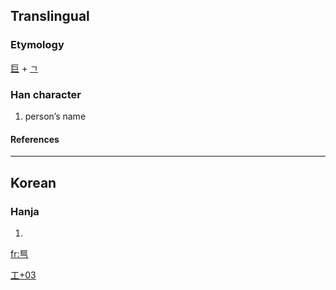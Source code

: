 ==Translingual==
===Etymology===
[[巨]] + [[ㄱ]]
===Han character===
{{Han char|rn=48|rad=工|as=03|sn=6|four=|canj=尸尸弓 (SSN), X尸尸弓 (XSSN)}}
# person’s name
====References====
{{Han ref|kx=0325.171|dj=0629.040|hdz=10082.051|uh=5DEA|ud=24042}}

----
==Korean==
===Hanja===
{{ko-hanja|hangeul=[[걱]]|rv=geok|mr=kŏk}}
# {{defn|Korean}}



[[Category:Korean-only CJKV Characters|工+03]]

[[fr:巪]]